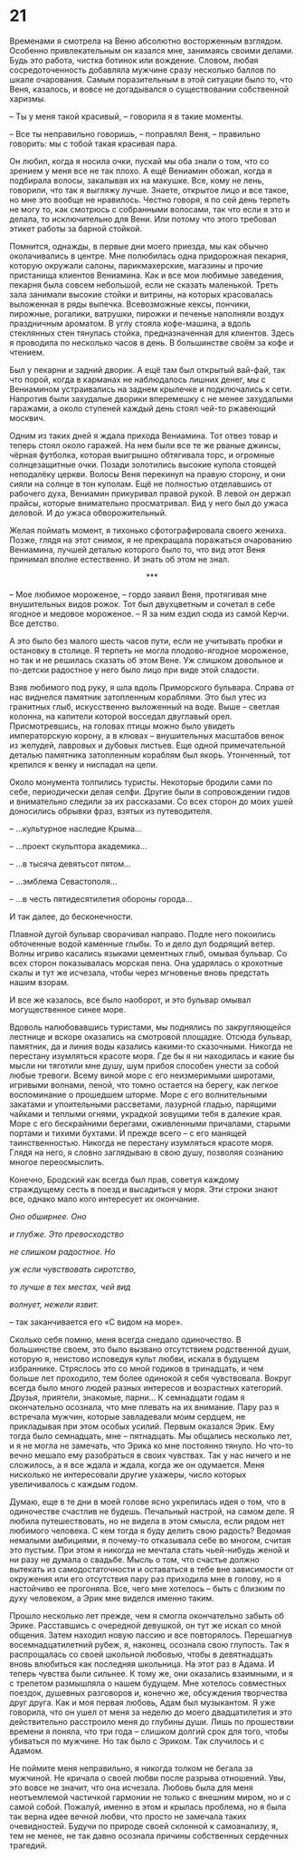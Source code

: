 # 21 {-}

Временами я смотрела на Веню абсолютно восторженным взглядом. Особенно привлекательным он казался мне, занимаясь своими делами. Будь это работа, чистка ботинок или вождение. Словом, любая сосредоточенность добавляла мужчине сразу несколько баллов по шкале очарования. Самым поразительным в этой ситуации было то, что Веня, казалось, и вовсе не догадывался о существовании собственной харизмы. 

– Ты у меня такой красивый, – говорила я в такие моменты.

– Все ты неправильно говоришь, – поправлял Веня, – правильно говорить: мы с тобой такая красивая пара.

Он любил, когда я носила очки, пускай мы оба знали о том, что со зрением у меня все не так плохо. А ещё Вениамин обожал, когда я подбирала волосы, закалывая их на макушке. Все, кому не лень, говорили, что так я выгляжу лучше. Знаете, открытое лицо и все такое, но мне это вообще не нравилось. Честно говоря, я по сей день терпеть не могу то, как смотрюсь с собранными волосами, так что если я это и делала, то исключительно для Вени. Или потому что этого требовал этикет работы за барной стойкой.

Помнится, однажды, в первые дни моего приезда, мы как обычно околачивались в центре. Мне полюбилась одна придорожная пекарня, которую окружали салоны, парикмахерские, магазины и прочие пристанища клиентов Вениамина. Как и все мои любимые заведения, пекарня была совсем небольшой, если не сказать маленькой. Треть зала занимали высокие стойки и витрины, на которых красовалась выложенная в ряды выпечка. Всевозможные кексы, пончики, пирожные, рогалики, ватрушки, пирожки и печенье наполняли воздух праздничным ароматом. В углу стояла кофе-машина, а вдоль стеклянных стен тянулась стойка, предназначенная для клиентов. Здесь я проводила по несколько часов в день. В большинстве своём за кофе и чтением.

Был у пекарни и задний дворик. А ещё там был открытый вай-фай, так что порой, когда в карманах не наблюдалось лишних денег, мы с Вениамином устраивались на заднем крылечке и подключались к сети. Напротив были захудалые дворики вперемешку с не менее захудалыми гаражами, а около ступеней каждый день стоял чей-то ржавеющий москвич.

Одним из таких дней я ждала прихода Вениамина. Тот отвез товар и теперь стоял около гаражей. На нем были все те же рваные джинсы, чёрная футболка, которая выигрышно обтягивала торс, и огромные солнцезащитные очки. Позади золотились высокие купола стоящей неподалёку церкви. Волосы Веня перекинул на правую сторону, и они сияли на солнце в тон куполам. Ещё не полностью отделавшись от рабочего духа, Вениамин прикуривал правой рукой. В левой он держал прайсы, которые внимательно просматривал. Вид у него был до ужаса деловой. И до ужаса обворожительный.

Желая поймать момент, я тихонько сфотографировала своего жениха. Позже, глядя на этот снимок, я не прекращала поражаться очарованию Вениамина, лучшей деталью которого было то, что вид этот Веня принимал вполне естественно. И знать об этом не знал.

<div style="text-align: center;">***</div>

– Мое любимое мороженое, – гордо заявил Веня, протягивая мне внушительных видов рожок. Тот был двухцветным и сочетал в себе ягодное и медовое мороженое. – Я за ним ездил сюда из самой Керчи. Все детство.

А это было без малого шесть часов пути, если не учитывать пробки и остановку в столице. Я терпеть не могла плодово-ягодное мороженое, но так и не решилась сказать об этом Вене. Уж слишком довольное и по-детски радостное у него было лицо при виде этой сладости. 

Взяв любимого под руку, я шла вдоль Приморского бульвара. Справа от нас виднелся памятник затопленным кораблями. Это был утес из гранитных глыб, искусственно выложенный на воде. Выше – светлая колонна, на капители которой восседал двуглавый орел. Присмотревшись, на головах птицы можно было увидеть императорскую корону, а в клювах – внушительных масштабов венок из желудей, лавровых и дубовых листьев. Еще одной примечательной деталью памятника затопленным кораблям был якорь. Утонченный, тот крепился к венку и ниспадал на цепи.

Около монумента толпились туристы. Некоторые бродили сами по себе, периодически делая селфи. Другие были в сопровождении гидов и внимательно следили за их рассказами. Со всех сторон до моих ушей доносились обрывки фраз, взятых из путеводителя.

– …культурное наследие Крыма…

– …проект скульптора академика…

– …в тысяча девятьсот пятом…

– …эмблема Севастополя…

– …в честь пятидесятилетия обороны города…

И так далее, до бесконечности.

Плавной дугой бульвар сворачивал направо. Подле него покоились обточенные водой каменные глыбы. То и дело дул бодрящий ветер. Волны игриво касались языками цементных глыб, омывая бульвар. Со всех сторон показывалась морская пена. Она ударялась о крохотные скалы и тут же исчезала, чтобы через мгновенье вновь предстать нашим взорам. 

И все же казалось, все было наоборот, и это бульвар омывал могущественное синее море.

Вдоволь налюбовавшись туристами, мы поднялись по закругляющейся лестнице и вскоре оказались на смотровой площадке. Отсюда бульвар, памятник, да и линия воды казались какими-то сказочными. Никогда не перестану изумляться красоте моря. Где бы я ни находилась и какие бы мысли ни тяготили мне душу, шум прибоя способен унести за собой любые тревоги. Всему виной море с его неизмеримыми широтами, игривыми волнами, пеной, что томно остается на берегу, как легкое воспоминание о прошедшем шторме. Море с его волнительными закатами и упоительными рассветами, лазурной гладью, парящими чайками и теплыми огнями, украдкой зовущими тебя в далекие края. Море с его бескрайними берегами, оживленными причалами, старыми портами и тихими бухтами. И прежде всего – с его манящей таинственностью. Никогда не перестану изумляться красоте моря. Глядя на него, я словно заглядываю в свою душу, позволяя сознанию многое переосмыслить. 

Конечно, Бродский как всегда был прав, советуя каждому страждущему сесть в поезд и высадиться у моря. Эти строки знают все, однако мало кого интересует их окончание. 

*Оно обширнее. Оно*

*и глубже. Это превосходство*

*не слишком радостное. Но*

*уж если чувствовать сиротство, *

*то лучше в тех местах, чей вид *

*волнует, нежели язвит.*

– так заканчивается его «С видом на море». 

Сколько себя помню, меня всегда снедало одиночество. В большинстве своем, это было вызвано отсутствием родственной души, которую я, неистово исповедуя культ любви, искала в будущем избраннике. Стряслось это со мной годиков в тринадцать, и чем больше лет проходило, тем более одинокой я себя чувствовала. Вокруг всегда было много людей разных интересов и возрастных категорий. Друзья, приятели, знакомые, парни… К семнадцати годам я окончательно осознала, что мне плевать на их внимание. Пару раз я встречала мужчин, которые завладевали моим сердцем, не прикладывая при этом особых усилий. Первым оказался Эрик. Ему тогда было семнадцать, мне – пятнадцать. Мы общались несколько лет, и я не могла не замечать, что Эрика ко мне постоянно тянуло. Но что-то вечно мешало ему разобраться в своих чувствах. Так у нас ничего и не сложилось, а я все ждала и ждала, когда же он одумается. Меня нисколько не интересовали другие ухажеры, число которых увеличивалось с каждым годом. 

Думаю, еще в те дни в моей голове ясно укрепилась идея о том, что в одиночестве счастлив не будешь. Печальный настрой, на самом деле. Я любила путешествовать, но не видела в этом смысла, если рядом нет любимого человека. С кем тогда я буду делить свою радость? Ведомая немалыми амбициями, я почему-то отказывала себе во многом, считая это пустым. При этом я никогда не мечтала стать чьей-нибудь женой и ни разу не думала о свадьбе. Мысль о том, что счастье должно вытекать из самодостаточности и оставаться в тебе вне зависимости от окружения или его отсутствия пару раз приходила мне в голову, но я настойчиво ее прогоняла. Все, чего мне хотелось – быть с близким по духу человеком, а Эрик мне виделся именно таким. 

Прошло несколько лет прежде, чем я смогла окончательно забыть об Эрике. Расставшись с очередной девушкой, он тут же искал со мной общения. Затем находил новую пассию и все повторялось. Перешагнув восемнадцатилетний рубеж, я, наконец, осознала свою глупость. Так я распрощалась со своей школьной любовью, чтобы в девятнадцать вновь влюбиться как последняя школьница. На этот раз в Адама. И теперь чувства были сильнее. К тому же, они оказались взаимными, и я с трепетом размышляла о нашем будущем. Мне хотелось совместных поездок, душевных разговоров и, конечно же, обсуждения творчества друг друга. Как и моя первая любовь, Адам был музыкантом. Я уже говорила, что он ушел от меня за неделю до моего двадцатилетия и это действительно расстроило меня до глубины души. Лишь по прошествии времени я поняла, что три года – слишком долгий срок для того, чтобы убиваться по мужчине. Но так было с Эриком. Так случилось и с Адамом.

Не поймите меня неправильно, я никогда толком не бегала за мужчиной. Не кричала о своей любви после разрыва отношений. Увы, это вовсе не значит, что она исчезала. Любовь была для меня неотъемлемой частичкой гармонии не только с внешним миром, но и с самой собой. Пожалуй, именно в этом и крылась проблема, но я была так верна идее вечной любви, что просто не замечала таких очевидностей. Будучи по природе своей склонной к самоанализу, я, тем не менее, не так давно осознала причины собственных сердечных трагедий. 

